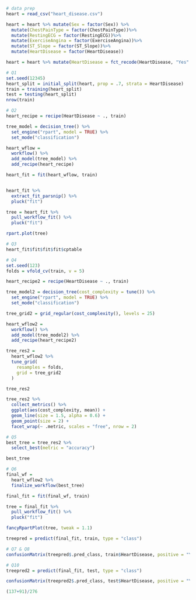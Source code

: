```r
# data prep
heart = read_csv("heart_disease.csv")

heart = heart %>% mutate(Sex = factor(Sex)) %>%
  mutate(ChestPainType = factor(ChestPainType))%>%
  mutate(RestingECG = factor(RestingECG))%>%
  mutate(ExerciseAngina = factor(ExerciseAngina))%>%
  mutate(ST_Slope = factor(ST_Slope))%>%
  mutate(HeartDisease = factor(HeartDisease))

heart = heart %>% mutate(HeartDisease = fct_recode(HeartDisease, "Yes" = "1", "No" = "0"))
```

```r
# Q1
set.seed(12345)
heart_split = initial_split(heart, prop = .7, strata = HeartDisease)
train = training(heart_split)
test = testing(heart_split)
nrow(train)
```

```r
# Q2
heart_recipe = recipe(HeartDisease ~ ., train)

tree_model = decision_tree() %>%
  set_engine("rpart", model = TRUE) %>%
  set_mode("classification")

heart_wflow =
  workflow() %>%
  add_model(tree_model) %>%
  add_recipe(heart_recipe)

heart_fit = fit(heart_wflow, train)


heart_fit %>%
  extract_fit_parsnip() %>%
  pluck("fit")

tree = heart_fit %>%
  pull_workflow_fit() %>%
  pluck("fit")

rpart.plot(tree)
```

```r
# Q3
heart_fit$fit$fit$fit$cptable
```

```r
# Q4
set.seed(123)
folds = vfold_cv(train, v = 5)

heart_recipe2 = recipe(HeartDisease ~ ., train)

tree_model2 = decision_tree(cost_complexity = tune()) %>%
  set_engine("rpart", model = TRUE) %>%
  set_mode("classification")

tree_grid2 = grid_regular(cost_complexity(), levels = 25)

heart_wflow2 = 
  workflow() %>%
  add_model(tree_model2) %>%
  add_recipe(heart_recipe2)

tree_res2 = 
  heart_wflow2 %>%
  tune_grid(
    resamples = folds,
    grid = tree_grid2
  )

tree_res2

tree_res2 %>%
  collect_metrics() %>%
  ggplot(aes(cost_complexity, mean)) +
  geom_line(size = 1.5, alpha = 0.6) +
  geom_point(size = 2) +
  facet_wrap(~ .metric, scales = "free", nrow = 2)
```

```r
# Q5
best_tree = tree_res2 %>%
  select_best(metric = "accuracy")

best_tree
```

```r
# Q6
final_wf =
  heart_wflow2 %>%
  finalize_workflow(best_tree)

final_fit = fit(final_wf, train)

tree = final_fit %>%
  pull_workflow_fit() %>%
  pluck("fit")

fancyRpartPlot(tree, tweak = 1.1)

treepred = predict(final_fit, train, type = "class")
```

```r
# Q7 & Q8
confusionMatrix(treepred$.pred_class, train$HeartDisease, positive = "Yes")
```

```r
# Q10
treepred2 = predict(final_fit, test, type = "class")

confusionMatrix(treepred2$.pred_class, test$HeartDisease, positive = "Yes")

(137+91)/276
```

